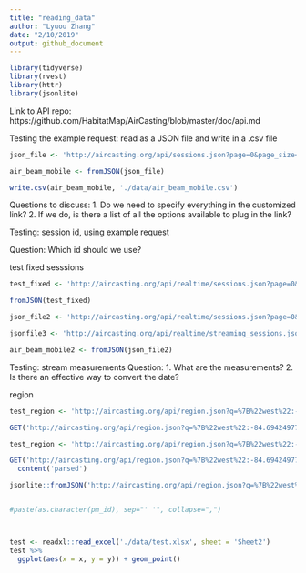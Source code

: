 ```yaml
---
title: "reading_data"
author: "Lyuou Zhang"
date: "2/10/2019"
output: github_document
---
```


```r
library(tidyverse)
library(rvest)
library(httr)
library(jsonlite)

```

Link to API repo:
https://github.com/HabitatMap/AirCasting/blob/master/doc/api.md

Testing the example request: read as a JSON file and write in a .csv file

```r

json_file <- 'http://aircasting.org/api/sessions.json?page=0&page_size=4000&q[measurements]=true&q[time_from]=0&q[time_to]=1552648500&q[location]=NewYork&q[sensor_name]=AirBeam-PM&q[unit_symbol]=µg/m³'

air_beam_mobile <- fromJSON(json_file) 

write.csv(air_beam_mobile, './data/air_beam_mobile.csv')


```

Questions to discuss:
1. Do we need to specify everything in the customized link?
2. If we do, is there a list of all the options available to plug in the link?

Testing: session id, using example request

Question:
Which id should we use?


test fixed sesssions
```r
test_fixed <- 'http://aircasting.org/api/realtime/sessions.json?page=0&page_size=50&q[measurements]=true&q[time_from]=0&q[time_to]=1552648500&&q[location]=NewYork&q[sensor_name]=AirBeam-PM&q[unit_symbol]=µg/m³'

fromJSON(test_fixed)

```



```r

json_file2 <- 'http://aircasting.org/api/realtime/sessions.json?page=0&page_size=1000&q[measurements]=true&q[time_from]=0&q[time_to]=1439&q[day_from]=0&q[day_to]=355&q[location]=NewYork&q[sensor_name]=AirBeam-PM&q[unit_symbol]=µg/m³'

jsonfile3 <- 'http://aircasting.org/api/realtime/streaming_sessions.json?page=0&page_size=50&q[measurements]=true&q[time_from]=0&q[time_to]=1439&q[day_from]=0&q[day_to]=355&q[usernames]=HHHDenver&q[location]=Denver&q[sensor_name]=AirBeam-PM&q[unit_symbol]=µg/m³'

air_beam_mobile2 <- fromJSON(json_file2)


```


Testing: stream measurements
Question: 
1. What are the measurements?
2. Is there an effective way to convert the date?


region

```r
test_region <- 'http://aircasting.org/api/region.json?q=%7B%22west%22:-84.6942497702206,%22east%22:-84.04024011948529,%22south%22:37.68000734867853,%22north%22:38.28288746625739%5D%7D'

GET('http://aircasting.org/api/region.json?q=%7B%22west%22:-84.6942497702206,%22east%22:-84.04024011948529,%22south%22:37.68000734867853,%22north%22:38.28288746625739,%22time_from%22:0,%22time_to%22:1552648992,%22grid_size_x%22:85.47297297297297,%22grid_size_y%22:25,%22tags%22:%22%22,%22usernames%22:%22%22,%22sensor_name%22:%22AirBeam2-PM2.5%22,%22measurement_type%22:%22Particulate+Matter%22,%22unit_symbol%22:%22%C2%B5g%2Fm%C2%B3%22,%22session_ids%22:%5B57488,57487,57469,57468,57333,57331,57326,57321,57319,57299,57073,56976,56975,56974,56965,56898,56797,56792,56714,56711,56297,56271,56183,55885,55851,55850,55849,55819,55487,55485,55482,55481,55398,55377,55376,55375,55374,55364,55363,55332,55268,55266,55239,55196,55016,55007,54914,54910,54909,54907%5D%7D')

test_region <- 'http://aircasting.org/api/region.json?q=%7B%22west%22:-84.6942497702206,%22east%22:-84.04024011948529,%22south%22:37.68000734867853,%22north%22:38.28288746625739,%22time_from%22:0,%22time_to%22:1552648992,%22grid_size_x%22:85.47297297297297,%22grid_size_y%22:25,%22tags%22:%22%22,%22usernames%22:%22%22,%22sensor_name%22:%22AirBeam2-PM2.5%22,%22measurement_type%22:%22Particulate+Matter%22,%22unit_symbol%22:%22%C2%B5g%2Fm%C2%B3%22,%22session_ids%22:%5B57488,57487,57469,57468,57333,57331,57326,57321,57319,57299,57073,56976,56975,56974,56965,56898,56797,56792,56714,56711,56297,56271,56183,55885,55851,55850,55849,55819,55487,55485,55482,55481,55398,55377,55376,55375,55374,55364,55363,55332,55268,55266,55239,55196,55016,55007,54914,54910,54909,54907%5D%7D'

GET('http://aircasting.org/api/region.json?q=%7B%22west%22:-84.6942497702206,%22east%22:-84.04024011948529,%22south%22:37.68000734867853,%22north%22:38.28288746625739,%22time_from%22:0,%22time_to%22:1552648992,%22grid_size_x%22:85.47297297297297,%22grid_size_y%22:25,%22tags%22:%22%22,%22usernames%22:%22%22,%22sensor_name%22:%22AirBeam2-PM2.5%22,%22measurement_type%22:%22Particulate+Matter%22,%22unit_symbol%22:%22%C2%B5g%2Fm%C2%B3%22,%22session_ids%22:%5B57488,57487,57469,57468,57333,57331,57326,57321,57319,57299,57073,56976,56975,56974,56965,56898,56797,56792,56714,56711,56297,56271,56183,55885,55851,55850,55849,55819,55487,55485,55482,55481,55398,55377,55376,55375,55374,55364,55363,55332,55268,55266,55239,55196,55016,55007,54914,54910,54909,54907%5D%7D') %>% 
  content('parsed')

jsonlite::fromJSON('http://aircasting.org/api/region.json?q=%7B%22west%22:-84.6942497702206,%22east%22:-84.04024011948529,%22south%22:37.68000734867853,%22north%22:38.28288746625739,%22time_from%22:0,%22time_to%22:1552648992,%22grid_size_x%22:85.47297297297297,%22grid_size_y%22:25,%22tags%22:%22%22,%22usernames%22:%22%22,%22sensor_name%22:%22AirBeam2-PM2.5%22,%22measurement_type%22:%22Particulate+Matter%22,%22unit_symbol%22:%22%C2%B5g%2Fm%C2%B3%22,%22session_ids%22:%5B57488,57487,57469,57468,57333,57331,57326,57321,57319,57299,57073,56976,56975,56974,56965,56898,56797,56792,56714,56711,56297,56271,56183,55885,55851,55850,55849,55819,55487,55485,55482,55481,55398,55377,55376,55375,55374,55364,55363,55332,55268,55266,55239,55196,55016,55007,54914,54910,54909,54907%5D%7D')


#paste(as.character(pm_id), sep="' '", collapse=",")




```

```r
test <- readxl::read_excel('./data/test.xlsx', sheet = 'Sheet2')
test %>% 
  ggplot(aes(x = x, y = y)) + geom_point()


```


